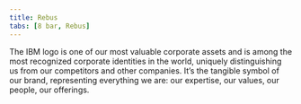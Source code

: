 ```yaml
---
title: Rebus
tabs: [8 bar, Rebus]
---
```


<PageDescription>
  The IBM logo is one of our most valuable corporate assets and is among the
  most recognized corporate identities in the world, uniquely distinguishing us
  from our competitors and other companies. It’s the tangible symbol of our
  brand, representing everything we are: our expertise, our values, our people,
  our offerings.
</PageDescription>
